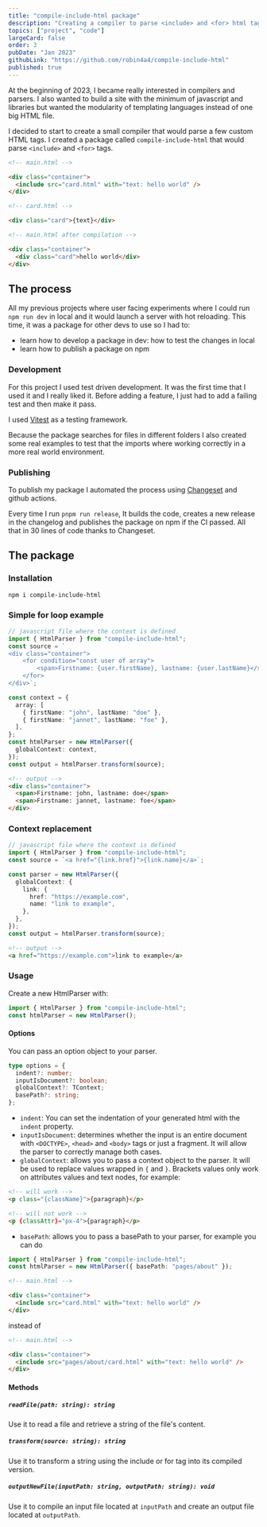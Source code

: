 ```yaml
---
title: "compile-include-html package"
description: "Creating a compiler to parse <include> and <for> html tags"
topics: ["project", "code"]
largeCard: false
order: 3
pubDate: "Jan 2023"
githubLink: "https://github.com/robin4a4/compile-include-html"
published: true
---
```


At the beginning of 2023, I became really interested in compilers and parsers. I also wanted to build a site with the minimum of javascript and libraries but wanted the modularity of templating languages instead of one big HTML file.

I decided to start to create a small compiler that would parse a few custom HTML tags. I created a package called `compile-include-html` that would parse `<include>` and `<for>` tags.

```html
<!-- main.html -->

<div class="container">
  <include src="card.html" with="text: hello world" />
</div>
```

```html
<!-- card.html -->

<div class="card">{text}</div>
```

```html
<!-- main.html after compilation -->

<div class="container">
  <div class="card">hello world</div>
</div>
```

## The process

All my previous projects where user facing experiments where I could run `npm run dev` in local and it would launch a server with hot reloading. This time, it was a package for other devs to use so I had to:

- learn how to develop a package in dev: how to test the changes in local
- learn how to publish a package on npm

### Development

For this project I used test driven development. It was the first time that I used it and I really liked it. Before adding a feature, I just had to add a failing test and then make it pass.

I used [Vitest](https://vitest.dev/) as a testing framework.

Because the package searches for files in different folders I also created some real examples to test that the imports where working correctly in a more real world environment.

### Publishing

To publish my package I automated the process using [Changeset](https://github.com/changesets/changesets) and github actions.

Every time I run `pnpm run release`, It builds the code, creates a new release in the changelog and publishes the package on npm if the CI passed. All that in 30 lines of code thanks to Changeset.

## The package

### Installation

```
npm i compile-include-html
```

### Simple for loop example

```typescript
// javascript file where the context is defined
import { HtmlParser } from "compile-include-html";
const source = `
<div class="container">
    <for condition="const user of array">
        <span>Firstname: {user.firstName}, lastname: {user.lastName}</span>
    </for>
</div>`;

const context = {
  array: [
    { firstName: "john", lastName: "doe" },
    { firstName: "jannet", lastName: "foe" },
  ],
};
const htmlParser = new HtmlParser({
  globalContext: context,
});
const output = htmlParser.transform(source);
```

```html
<!-- output -->
<div class="container">
  <span>Firstname: john, lastname: doe</span>
  <span>Firstname: jannet, lastname: foe</span>
</div>
```

### Context replacement

```typescript
// javascript file where the context is defined
import { HtmlParser } from "compile-include-html";
const source = `<a href="{link.href}">{link.name}</a>`;

const parser = new HtmlParser({
  globalContext: {
    link: {
      href: "https://example.com",
      name: "link to example",
    },
  },
});
const output = htmlParser.transform(source);
```

```html
<!-- output -->
<a href="https://example.com">link to example</a>
```

### Usage

Create a new HtmlParser with:

```typescript
import { HtmlParser } from "compile-include-html";
const htmlParser = new HtmlParser();
```

#### Options

You can pass an option object to your parser.

```typescript
type options = {
  indent?: number;
  inputIsDocument?: boolean;
  globalContext?: TContext;
  basePath?: string;
};
```

- `indent`: You can set the indentation of your generated html with the `indent` property.
- `inputIsDocument`: determines whether the input is an entire document with `<DOCTYPE>`, `<head>` and `<body>` tags or just a fragment. It will allow the parser to correctly manage both cases.
- `globalContext`: allows you to pass a context object to the parser. It will be used to replace values wrapped in `{` and `}`. Brackets values only work on attributes values and text nodes, for example:

```html
<!-- will work -->
<p class="{className}">{paragraph}</p>

<!-- will not work -->
<p {classAttr}="px-4">{paragraph}</p>
```

- `basePath`: allows you to pass a basePath to your parser, for example you can do

```typescript
import { HtmlParser } from "compile-include-html";
const htmlParser = new HtmlParser({ basePath: "pages/about" });
```

```html
<!-- main.html -->

<div class="container">
  <include src="card.html" with="text: hello world" />
</div>
```

instead of

```html
<!-- main.html -->

<div class="container">
  <include src="pages/about/card.html" with="text: hello world" />
</div>
```

#### Methods

##### `readFile(path: string): string`

Use it to read a file and retrieve a string of the file's content.

##### `transform(source: string): string`

Use it to transform a string using the include or for tag into its compiled version.

##### `outputNewFile(inputPath: string, outputPath: string): void`

Use it to compile an input file located at `inputPath` and create an output file located at `outputPath`.
